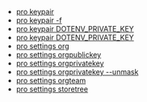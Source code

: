 * [pro keypair](/docs/pro/advanced/keypair)
* [pro keypair -f](/docs/pro/advanced/keypair-f)
* [pro keypair DOTENV_PRIVATE_KEY](/docs/pro/advanced/keypair-key)
* [pro keypair DOTENV_PRIVATE_KEY](/docs/pro/advanced/keypair-key)
* [pro settings org](/docs/pro/advanced/settings-org)
* [pro settings orgpublickey](/docs/pro/advanced/settings-orgpublickey)
* [pro settings orgprivatekey](/docs/pro/advanced/settings-orgprivatekey)
* [pro settings orgprivatekey --unmask](/docs/pro/advanced/settings-orgprivatekey-unmask)
* [pro settings orgteam](/docs/pro/advanced/settings-orgteam)
* [pro settings storetree](/docs/pro/advanced/settings-storetree)
